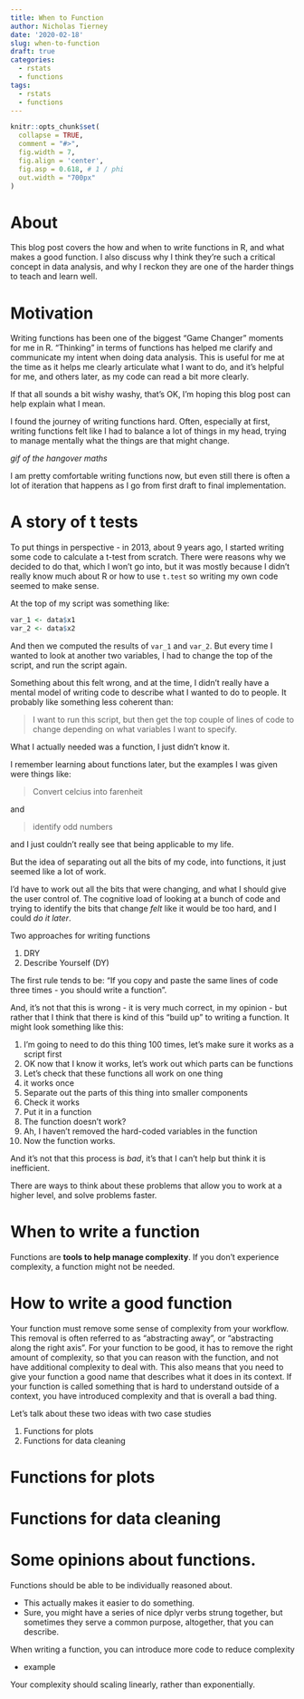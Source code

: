```yaml
---
title: When to Function
author: Nicholas Tierney
date: '2020-02-18'
slug: when-to-function
draft: true
categories:
  - rstats
  - functions
tags:
  - rstats
  - functions
---
```


```r
knitr::opts_chunk$set(
  collapse = TRUE, 
  comment = "#>", 
  fig.width = 7, 
  fig.align = 'center',
  fig.asp = 0.618, # 1 / phi
  out.width = "700px"
)
```

# About

This blog post covers the how and when to write functions in R, and what makes a good function. I also discuss why I think they're such a critical concept in data analysis, and why I reckon they are one of the harder things to teach and learn well.

# Motivation

Writing functions has been one of the biggest "Game Changer" moments for me in R. "Thinking" in terms of functions has helped me clarify and communicate my intent when doing data analysis. This is useful for me at the time as it helps me clearly articulate what I want to do, and it's helpful for me, and others later, as my code can read a bit more clearly.

If that all sounds a bit wishy washy, that's OK, I'm hoping this blog post can help explain what I mean.

I found the journey of writing functions hard. Often, especially at first, writing functions felt like I had to balance a lot of things in my head, trying to manage mentally what the things are that might change.

*gif of the hangover maths*

I am pretty comfortable writing functions now, but even still there is often a lot of iteration that happens as I go from first draft to final implementation.

# A story of t tests

To put things in perspective - in 2013, about 9 years ago, I started writing some code to calculate a t-test from scratch. There were reasons why we decided to do that, which I won't go into, but it was mostly because I didn't really know much about R or how to use `t.test` so writing my own code seemed to make sense.

At the top of my script was something like:

```r
var_1 <- data$x1
var_2 <- data$x2
```

And then we computed the results of `var_1` and `var_2`. But every time I wanted to look at another two variables, I had to change the top of the script, and run the script again. 

Something about this felt wrong, and at the time, I didn't really have a mental model of writing code to describe what I wanted to do to people. It probably like something less coherent than:

> I want to run this script, but then get the top couple of lines of code to change depending on what variables I want to specify.

What I actually needed was a function, I just didn't know it.

I remember learning about functions later, but the examples I was given were things like:

> Convert celcius into farenheit

and

> identify odd numbers

and I just couldn't really see that being applicable to my life.

But the idea of separating out all the bits of my code, into functions, it just
seemed like a lot of work. 

I'd have to work out all the bits that were changing, and what I should give the user control of. The cognitive load of 
looking at a bunch of code and trying to identify the bits that change _felt_ 
like it would be too hard, and I could _do it later_.

Two approaches for writing functions

1. DRY
2. Describe Yourself (DY)

The first rule tends to be: "If you copy and paste the same lines of code three
times - you should write a function".

And, it's not that this is wrong - it is very much correct, in my opinion - but
rather that I think that there is kind of this "build up" to writing a function. It might look something like this:

1. I'm going to need to do this thing 100 times, let's make sure it works as a script first
1. OK now that I know it works, let's work out which parts can be functions
1. Let's check that these functions all work on one thing
1. it works once
1. Separate out the parts of this thing into smaller components
1. Check it works
1. Put it in a function
1. The function doesn't work?
1. Ah, I haven't removed the hard-coded variables in the function
1. Now the function works.

And it's not that this process is _bad_, it's that I can't help but think it is inefficient. 

There are ways to think about these problems that allow you to work at a higher level, and solve problems faster. 

# When to write a function

Functions are __tools to help manage complexity__. If you don't experience complexity, a function might not be needed.

# How to write a good function

Your function must remove some sense of complexity from your workflow. This removal is often referred to as "abstracting away", or "abstracting along the right axis". For your function to be good, it has to remove the right amount of complexity, so that you can reason with the function, and not have additional complexity to deal with. This also means that you need to give your function a good name that describes what it does in its context. If your function is called something that is hard to understand outside of a context, you have introduced complexity and that is overall a bad thing.


Let's talk about these two ideas with two case studies

1. Functions for plots
2. Functions for data cleaning

# Functions for plots




# Functions for data cleaning

# Some opinions about functions.

Functions should be able to be individually reasoned about. 

- This actually makes it easier to do something. 
- Sure, you might have a series of nice dplyr verbs strung together, but sometimes they serve a common purpose, altogether, that you can describe.

When writing a function, you can introduce more code to reduce complexity

- example

Your complexity should scaling linearly, rather than exponentially.
